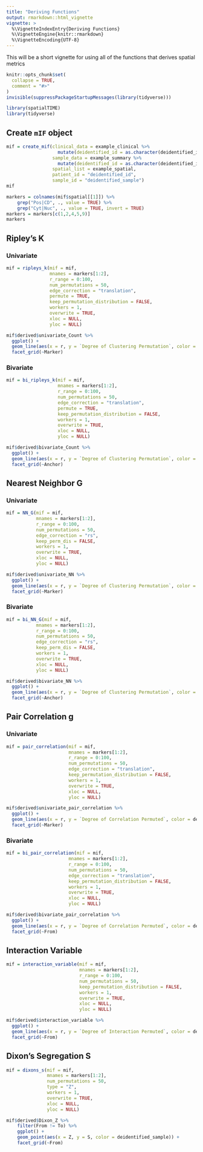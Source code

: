 ```yaml
---
title: "Deriving Functions"
output: rmarkdown::html_vignette
vignette: >
  %\VignetteIndexEntry{Deriving Functions}
  %\VignetteEngine{knitr::rmarkdown}
  %\VignetteEncoding{UTF-8}
---
```


This will be a short vignette for using all of the functions that derives spatial metrics

```r
knitr::opts_chunk$set(
  collapse = TRUE,
  comment = "#>"
)
invisible(suppressPackageStartupMessages(library(tidyverse)))
```

```r
library(spatialTIME)
library(tidyverse)
```

## Create `mIF` object

```r
mif = create_mif(clinical_data = example_clinical %>% 
                   mutate(deidentified_id = as.character(deidentified_id)),
                 sample_data = example_summary %>% 
                   mutate(deidentified_id = as.character(deidentified_id)),
                 spatial_list = example_spatial,
                 patient_id = "deidentified_id", 
                 sample_id = "deidentified_sample")
mif
```

```r
markers = colnames(mif$spatial[[1]]) %>%
    grep("Pos|CD", ., value = TRUE) %>%
    grep("Cyt|Nuc", ., value = TRUE, invert = TRUE)
markers = markers[c(1,2,4,5,9)]
markers
```

## Ripley's K

### Univariate

```r
mif = ripleys_k(mif = mif, 
                mnames = markers[1:2],
                r_range = 0:100,
                num_permutations = 50,
                edge_correction = "translation",
                permute = TRUE,
                keep_permutation_distribution = FALSE,
                workers = 1, 
                overwrite = TRUE,
                xloc = NULL, 
                yloc = NULL)

mif$derived$univariate_Count %>%
  ggplot() +
  geom_line(aes(x = r, y = `Degree of Clustering Permutation`, color = deidentified_sample)) +
  facet_grid(~Marker)
```

### Bivariate

```r
mif = bi_ripleys_k(mif = mif, 
                   mnames = markers[1:2],
                   r_range = 0:100,
                   num_permutations = 50,
                   edge_correction = "translation",
                   permute = TRUE,
                   keep_permutation_distribution = FALSE,
                   workers = 1, 
                   overwrite = TRUE,
                   xloc = NULL, 
                   yloc = NULL)

mif$derived$bivariate_Count %>%
  ggplot() +
  geom_line(aes(x = r, y = `Degree of Clustering Permutation`, color = deidentified_sample)) +
  facet_grid(~Anchor)
```

## Nearest Neighbor G

### Univariate

```r
mif = NN_G(mif = mif, 
           mnames = markers[1:2], 
           r_range = 0:100, 
           num_permutations = 50, 
           edge_correction = "rs", 
           keep_perm_dis = FALSE, 
           workers = 1, 
           overwrite = TRUE, 
           xloc = NULL,
           yloc = NULL)

mif$derived$univariate_NN %>%
  ggplot() +
  geom_line(aes(x = r, y = `Degree of Clustering Permutation`, color = deidentified_sample)) +
  facet_grid(~Marker)
```

### Bivariate

```r
mif = bi_NN_G(mif = mif, 
           mnames = markers[1:2], 
           r_range = 0:100, 
           num_permutations = 50, 
           edge_correction = "rs", 
           keep_perm_dis = FALSE, 
           workers = 1, 
           overwrite = TRUE, 
           xloc = NULL,
           yloc = NULL)

mif$derived$bivariate_NN %>%
  ggplot() +
  geom_line(aes(x = r, y = `Degree of Clustering Permutation`, color = deidentified_sample)) +
  facet_grid(~Anchor)
```

## Pair Correlation g

### Univariate

```r
mif = pair_correlation(mif = mif, 
                       mnames = markers[1:2],
                       r_range = 0:100, 
                       num_permutations = 50, 
                       edge_correction = "translation", 
                       keep_permutation_distribution = FALSE, 
                       workers = 1, 
                       overwrite = TRUE, 
                       xloc = NULL, 
                       yloc = NULL)

mif$derived$univariate_pair_correlation %>%
  ggplot() +
  geom_line(aes(x = r, y = `Degree of Correlation Permuted`, color = deidentified_sample)) +
  facet_grid(~Marker)
```

### Bivariate

```r
mif = bi_pair_correlation(mif = mif, 
                       mnames = markers[1:2],
                       r_range = 0:100, 
                       num_permutations = 50, 
                       edge_correction = "translation", 
                       keep_permutation_distribution = FALSE, 
                       workers = 1, 
                       overwrite = TRUE, 
                       xloc = NULL, 
                       yloc = NULL)

mif$derived$bivariate_pair_correlation %>%
  ggplot() +
  geom_line(aes(x = r, y = `Degree of Correlation Permuted`, color = deidentified_sample)) +
  facet_grid(~From)
```

## Interaction Variable

```r
mif = interaction_variable(mif = mif,
                           mnames = markers[1:2],
                           r_range = 0:100,
                           num_permutations = 50,
                           keep_permutation_distribution = FALSE,
                           workers = 1,
                           overwrite = TRUE,
                           xloc = NULL,
                           yloc = NULL)

mif$derived$interaction_variable %>%
  ggplot() +
  geom_line(aes(x = r, y = `Degree of Interaction Permuted`, color = deidentified_sample)) +
  facet_grid(~From)
```

## Dixon's Segregation S

```r
mif = dixons_s(mif = mif, 
               mnames = markers[1:2], 
               num_permutations = 50, 
               type = "Z", 
               workers = 1, 
               overwrite = TRUE, 
               xloc = NULL, 
               yloc = NULL)

mif$derived$Dixon_Z %>%
    filter(From != To) %>%
    ggplot() +
    geom_point(aes(x = Z, y = S, color = deidentified_sample)) +
    facet_grid(~From)
```

